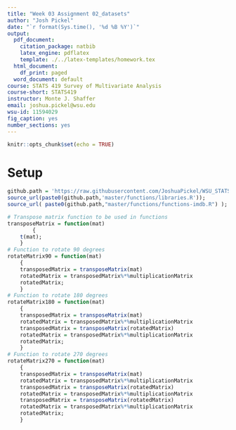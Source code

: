 ```yaml
---
title: "Week 03 Assignment 02_datasets"
author: "Josh Pickel"
date: "`r format(Sys.time(), '%d %B %Y')`"
output:
  pdf_document:
    citation_package: natbib
    latex_engine: pdflatex
    template: ./../latex-templates/homework.tex
  html_document:
    df_print: paged
  word_document: default
course: STATS 419 Survey of Multivariate Analysis
course-short: STATS419
instructor: Monte J. Shaffer
email: joshua.pickel@wsu.edu
wsu-id: 11594029
fig_caption: yes
number_sections: yes
---
```



```r
knitr::opts_chunk$set(echo = TRUE)
```


# Setup
```r
github.path = 'https://raw.githubusercontent.com/JoshuaPickel/WSU_STATS419_FALL2020/';
source_url(paste0(github.path,'master/functions/libraries.R'));
source_url( paste0(github.path,"master/functions/functions-imdb.R") );

```

```r
# Transpose matrix function to be used in functions
transposeMatrix = function(mat)
		{
	t(mat);
	}
# Function to rotate 90 degrees
rotateMatrix90 = function(mat)
	{
	transposedMatrix = transposeMatrix(mat)
	rotatedMatrix = transposedMatrix%*%multiplicationMatrix
	rotatedMatrix;
	}
# Function to rotate 180 degrees
rotateMatrix180 = function(mat)
	{
	transposedMatrix = transposeMatrix(mat)
	rotatedMatrix = transposedMatrix%*%multiplicationMatrix
	transposedMatrix = transposeMatrix(rotatedMatrix)
	rotatedMatrix = transposedMatrix%*%multiplicationMatrix
	rotatedMatrix;
	}
# Function to rotate 270 degrees
rotateMatrix270 = function(mat)
	{
	transposedMatrix = transposeMatrix(mat)
	rotatedMatrix = transposedMatrix%*%multiplicationMatrix
	transposedMatrix = transposeMatrix(rotatedMatrix)
	rotatedMatrix = transposedMatrix%*%multiplicationMatrix
	transposedMatrix = transposeMatrix(rotatedMatrix)
	rotatedMatrix = transposedMatrix%*%multiplicationMatrix
	rotatedMatrix;
	}
```
